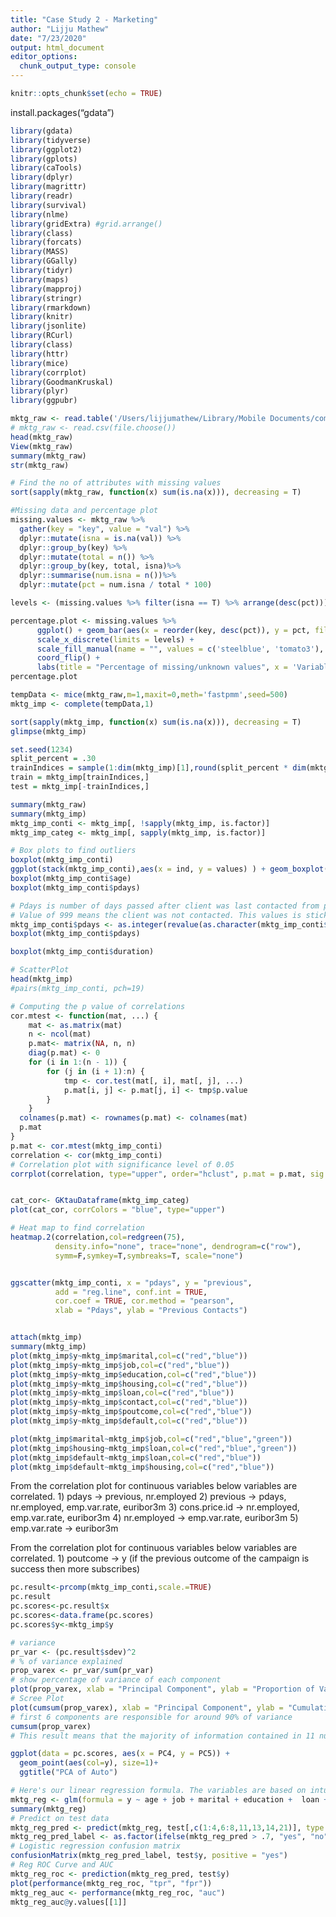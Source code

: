 ```yaml
---
title: "Case Study 2 - Marketing"
author: "Lijju Mathew"
date: "7/23/2020"
output: html_document
editor_options: 
  chunk_output_type: console
---
```


```r
knitr::opts_chunk$set(echo = TRUE)
```

install.packages("gdata")

```r
library(gdata)
library(tidyverse)
library(ggplot2)
library(gplots)
library(caTools)
library(dplyr)
library(magrittr)
library(readr)
library(survival)
library(nlme)
library(gridExtra) #grid.arrange()
library(class)
library(forcats)
library(MASS)
library(GGally)
library(tidyr)
library(maps)
library(mapproj)
library(stringr)
library(rmarkdown)
library(knitr)
library(jsonlite)
library(RCurl)
library(class)
library(httr)
library(mice)
library(corrplot)
library(GoodmanKruskal) 
library(plyr)
library(ggpubr)
```


```r
mktg_raw <- read.table('/Users/lijjumathew/Library/Mobile Documents/com~apple~CloudDocs/Lijju/SMU/Courses/Applied Statistics/Project/Project2/bank-additional-full.csv', na.strings=c("unknown"),sep=";", header=TRUE)
# mktg_raw <- read.csv(file.choose())
head(mktg_raw)
View(mktg_raw)
summary(mktg_raw)
str(mktg_raw)
```

```r

# Find the no of attributes with missing values
sort(sapply(mktg_raw, function(x) sum(is.na(x))), decreasing = T)

#Missing data and percentage plot
missing.values <- mktg_raw %>%
  gather(key = "key", value = "val") %>%
  dplyr::mutate(isna = is.na(val)) %>%
  dplyr::group_by(key) %>%
  dplyr::mutate(total = n()) %>%
  dplyr::group_by(key, total, isna)%>%
  dplyr::summarise(num.isna = n())%>%
  dplyr::mutate(pct = num.isna / total * 100)

levels <- (missing.values %>% filter(isna == T) %>% arrange(desc(pct)))$key

percentage.plot <- missing.values %>%
      ggplot() + geom_bar(aes(x = reorder(key, desc(pct)), y = pct, fill=isna), stat = 'identity', alpha=0.8) +
      scale_x_discrete(limits = levels) +
      scale_fill_manual(name = "", values = c('steelblue', 'tomato3'), labels = c("Present", "Missing")) +
      coord_flip() + 
      labs(title = "Percentage of missing/unknown values", x = 'Variable', y = "% of missing/unknown values")
percentage.plot

tempData <- mice(mktg_raw,m=1,maxit=0,meth='fastpmm',seed=500)
mktg_imp <- complete(tempData,1)

sort(sapply(mktg_imp, function(x) sum(is.na(x))), decreasing = T)
glimpse(mktg_imp)
```

```r
set.seed(1234)
split_percent = .30
trainIndices = sample(1:dim(mktg_imp)[1],round(split_percent * dim(mktg_imp)[1]))
train = mktg_imp[trainIndices,]
test = mktg_imp[-trainIndices,]
```

```r

summary(mktg_raw)
summary(mktg_imp)
mktg_imp_conti <- mktg_imp[, !sapply(mktg_imp, is.factor)]
mktg_imp_categ <- mktg_imp[, sapply(mktg_imp, is.factor)]

# Box plots to find outliers
boxplot(mktg_imp_conti)
ggplot(stack(mktg_imp_conti),aes(x = ind, y = values) ) + geom_boxplot()
boxplot(mktg_imp_conti$age)
boxplot(mktg_imp_conti$pdays)

# Pdays is number of days passed after client was last contacted from previous campaign.
# Value of 999 means the client was not contacted. This values is sticking out as an outlier. Hence recoding the value to -1
mktg_imp_conti$pdays <- as.integer(revalue(as.character(mktg_imp_conti$pdays), c("999" = "-1")))
boxplot(mktg_imp_conti$pdays)

boxplot(mktg_imp_conti$duration)

# ScatterPlot
head(mktg_imp)
#pairs(mktg_imp_conti, pch=19)

# Computing the p value of correlations
cor.mtest <- function(mat, ...) {
    mat <- as.matrix(mat)
    n <- ncol(mat)
    p.mat<- matrix(NA, n, n)
    diag(p.mat) <- 0
    for (i in 1:(n - 1)) {
        for (j in (i + 1):n) {
            tmp <- cor.test(mat[, i], mat[, j], ...)
            p.mat[i, j] <- p.mat[j, i] <- tmp$p.value
        }
    }
  colnames(p.mat) <- rownames(p.mat) <- colnames(mat)
  p.mat
}
p.mat <- cor.mtest(mktg_imp_conti)
correlation <- cor(mktg_imp_conti)
# Correlation plot with significance level of 0.05
corrplot(correlation, type="upper", order="hclust", p.mat = p.mat, sig.level = 0.05)


cat_cor<- GKtauDataframe(mktg_imp_categ)
plot(cat_cor, corrColors = "blue", type="upper")

# Heat map to find correlation
heatmap.2(correlation,col=redgreen(75), 
          density.info="none", trace="none", dendrogram=c("row"), 
          symm=F,symkey=T,symbreaks=T, scale="none")


ggscatter(mktg_imp_conti, x = "pdays", y = "previous", 
          add = "reg.line", conf.int = TRUE, 
          cor.coef = TRUE, cor.method = "pearson",
          xlab = "Pdays", ylab = "Previous Contacts")


attach(mktg_imp)
summary(mktg_imp)
plot(mktg_imp$y~mktg_imp$marital,col=c("red","blue"))
plot(mktg_imp$y~mktg_imp$job,col=c("red","blue"))
plot(mktg_imp$y~mktg_imp$education,col=c("red","blue"))
plot(mktg_imp$y~mktg_imp$housing,col=c("red","blue"))
plot(mktg_imp$y~mktg_imp$loan,col=c("red","blue"))
plot(mktg_imp$y~mktg_imp$contact,col=c("red","blue"))
plot(mktg_imp$y~mktg_imp$poutcome,col=c("red","blue"))
plot(mktg_imp$y~mktg_imp$default,col=c("red","blue"))

plot(mktg_imp$marital~mktg_imp$job,col=c("red","blue","green"))
plot(mktg_imp$housing~mktg_imp$loan,col=c("red","blue","green"))
plot(mktg_imp$default~mktg_imp$loan,col=c("red","blue"))
plot(mktg_imp$default~mktg_imp$housing,col=c("red","blue"))

```

From the correlation plot for continuous variables below variables are correlated.
1) pdays -> previous, nr.employed
2) previous -> pdays, nr.employed, emp.var.rate, euribor3m
3) cons.price.id -> nr.employed, emp.var.rate, euribor3m
4) nr.employed -> emp.var.rate, euribor3m
5) emp.var.rate -> euribor3m

From the correlation plot for continuous variables below variables are correlated.
1) poutcome -> y (if the previous outcome of the campaign is success then more subscribes)


```r
pc.result<-prcomp(mktg_imp_conti,scale.=TRUE)
pc.result
pc.scores<-pc.result$x
pc.scores<-data.frame(pc.scores)
pc.scores$y<-mktg_imp$y

# variance
pr_var <- (pc.result$sdev)^2
# % of variance explained
prop_varex <- pr_var/sum(pr_var)
# show percentage of variance of each component
plot(prop_varex, xlab = "Principal Component", ylab = "Proportion of Variance Explained", type = "b" )
# Scree Plot
plot(cumsum(prop_varex), xlab = "Principal Component", ylab = "Cumulative Proportion of Variance Explained", type = "b" )
# first 6 components are responsible for around 90% of variance
cumsum(prop_varex)
# This result means that the majority of information contained in 11 numeric variables can be reduced to 6 principal components.

ggplot(data = pc.scores, aes(x = PC4, y = PC5)) +
  geom_point(aes(col=y), size=1)+
  ggtitle("PCA of Auto")

```

```r
# Here's our linear regression formula. The variables are based on intuition looking at the correlation plots
mktg_reg <- glm(formula = y ~ age + job + marital + education +  loan + + default + campaign + pdays + poutcome, family = binomial, data = train)
summary(mktg_reg)
# Predict on test data
mktg_reg_pred <- predict(mktg_reg, test[,c(1:4,6:8,11,13,14,21)], type = "response")
mktg_reg_pred_label <- as.factor(ifelse(mktg_reg_pred > .7, "yes", "no"))
# Logistic regression confusion matrix
confusionMatrix(mktg_reg_pred_label, test$y, positive = "yes")
# Reg ROC Curve and AUC
mktg_reg_roc <- prediction(mktg_reg_pred, test$y)
plot(performance(mktg_reg_roc, "tpr", "fpr"))
mktg_reg_auc <- performance(mktg_reg_roc, "auc")
mktg_reg_auc@y.values[[1]]
``` 